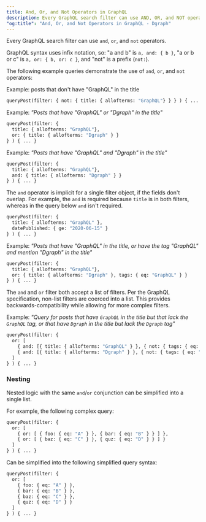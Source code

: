 ```yaml
---
title: And, Or, and Not Operators in GraphQL
description: Every GraphQL search filter can use AND, OR, and NOT operators.
"og:title": "And, Or, and Not Operators in GraphQL - Dgraph"
---
```



<DgraphWIP />

Every GraphQL search filter can use `and`, `or`, and `not` operators.

GraphQL syntax uses infix notation, so: "a and b" is `a, and: { b }`, "a or b or
c" is `a, or: { b, or: c }`, and "not" is a prefix (`not:`).

The following example queries demonstrate the use of `and`, `or`, and `not`
operators:

Example: posts that don't have "GraphQL" in the title

```graphql
queryPost(filter: { not: { title: { allofterms: "GraphQL"} } } ) { ... }
```

Example: _"Posts that have "GraphQL" or "Dgraph" in the title"_

```graphql
queryPost(filter: {
  title: { allofterms: "GraphQL"},
  or: { title: { allofterms: "Dgraph" } }
} ) { ... }
```

Example: _"Posts that have "GraphQL" and "Dgraph" in the title"_

```graphql
queryPost(filter: {
  title: { allofterms: "GraphQL"},
  and: { title: { allofterms: "Dgraph" } }
} ) { ... }
```

The `and` operator is implicit for a single filter object, if the fields don't
overlap. For example, the `and` is required because `title` is in both filters,
whereas in the query below `and` isn't required.

```graphql
queryPost(filter: {
  title: { allofterms: "GraphQL" },
  datePublished: { ge: "2020-06-15" }
} ) { ... }
```

Example: _"Posts that have "GraphQL" in the title, or have the tag "GraphQL" and
mention "Dgraph" in the title"_

```graphql
queryPost(filter: {
  title: { allofterms: "GraphQL"},
  or: { title: { allofterms: "Dgraph" }, tags: { eq: "GraphQL" } }
} ) { ... }
```

The `and` and `or` filter both accept a list of filters. Per the GraphQL
specification, non-list filters are coerced into a list. This provides
backwards-compatibility while allowing for more complex filters.

Example: _"Query for posts that have `GraphQL` in the title but that lack the
`GraphQL` tag, or that have `Dgraph` in the title but lack the `Dgraph` tag"_

```graphql
queryPost(filter: {
  or: [
    { and: [{ title: { allofterms: "GraphQL" } }, { not: { tags: { eq: "GraphQL" } } }] }
    { and: [{ title: { allofterms: "Dgraph" } }, { not: { tags: { eq: "Dgraph" } } }] }
  ]
} ) { ... }
```

### Nesting

Nested logic with the same `and`/`or` conjunction can be simplified into a
single list.

For example, the following complex query:

```graphql
queryPost(filter: {
  or: [
    { or: [ { foo: { eq: "A" } }, { bar: { eq: "B" } } ] },
    { or: [ { baz: { eq: "C" } }, { quz: { eq: "D" } } ] }
  ]
} ) { ... }
```

Can be simplified into the following simplified query syntax:

```graphql
queryPost(filter: {
  or: [
    { foo: { eq: "A" } },
    { bar: { eq: "B" } },
    { baz: { eq: "C" } },
    { quz: { eq: "D" } }
  ]
} ) { ... }
```
